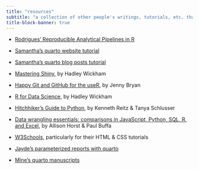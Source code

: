 ```yaml
---
title: "resources"
subtitle: "a collection of other people's writings, tutorials, etc. that I use often"
title-block-banner: true
---
```


* [Rodrigues' Reproducible Analytical Pipelines in R](https://raps-with-r.dev/)

* [Samantha's quarto website tutorial](https://ucsb-meds.github.io/creating-quarto-websites/)

*  [Samantha's quarto blog posts tutorial](https://samanthacsik.github.io/posts/2022-10-24-quarto-blogs/)

* [Mastering Shiny](https://mastering-shiny.org/index.html), by Hadley Wickham 

* [Happy Git and GitHub for the useR](https://happygitwithr.com/), by Jenny Bryan

* [R for Data Science](https://r4ds.had.co.nz/), by Hadley Wickham

* [Hitchhiker's Guide to Python](https://docs.python-guide.org/), by Kenneth Reitz & Tanya Schlusser

* [Data wrangling essentials: comparisons in JavaScript, Python, SQL, R, and Excel](https://observablehq.com/@observablehq/data-wrangling-translations), by Allison Horst & Paul Buffa

* [W3Schools](https://www.w3schools.com/default.asp), particularly for their HTML & CSS tutorials


* [Jayde's parameterized reports with quarto](https://github.com/jadeynryan/2023_posit-parameterized-quarto)

* [Mine's quarto manuscripts](https://github.com/mine-cetinkaya-rundel/quarto-manuscripts)